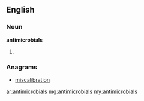 ==English==

===Noun===
'''antimicrobials'''

# {{plural of|[[antimicrobial]]}}

===Anagrams===
* [[miscalibration#English|miscalibration]]

[[ar:antimicrobials]]
[[mg:antimicrobials]]
[[my:antimicrobials]]